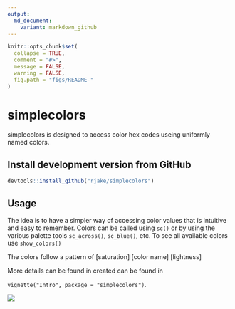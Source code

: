 ```yaml
---
output:
  md_document:
    variant: markdown_github
---
```


<!--  -*- coding: utf-8 -*- -->
<!-- README.md is generated from README.Rmd. Do not edit this file directly -->


```r
knitr::opts_chunk$set(
  collapse = TRUE,
  comment = "#>",
  message = FALSE,
  warning = FALSE,
  fig.path = "figs/README-"
)
```

# simplecolors

simplecolors is designed to access color hex codes useing uniformly named colors. 

## Install development version from GitHub
```r
devtools::install_github("rjake/simplecolors")
```

## Usage
The idea is to have a simpler way of accessing color values that is intuitive and easy to remember. Colors can be called using `sc()` or by using the various palette tools `sc_across()`, `sc_blue()`, etc. To see all available colors use `show_colors()`

The colors follow a pattern of [saturation] [color name] [lightness]

More details can be found in  created can be found in 

`vignette("Intro", package = "simplecolors")`.

![](images/color_names.png)

